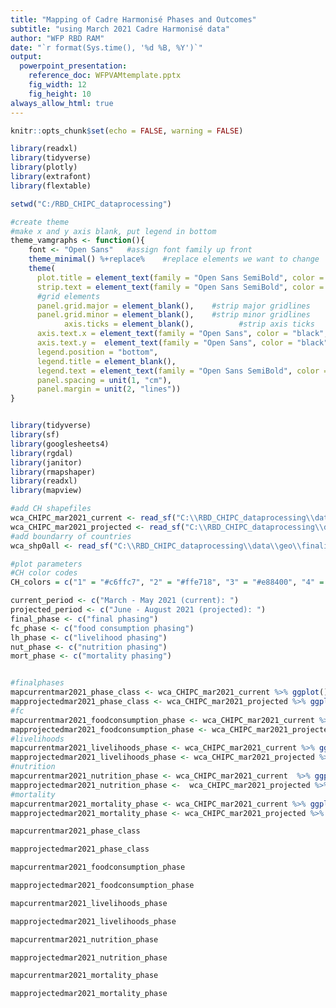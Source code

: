 ```yaml
---
title: "Mapping of Cadre Harmonisé Phases and Outcomes"
subtitle: "using March 2021 Cadre Harmonisé data"
author: "WFP RBD RAM"
date: "`r format(Sys.time(), '%d %B, %Y')`"
output: 
  powerpoint_presentation:
    reference_doc: WFPVAMtemplate.pptx
    fig_width: 12
    fig_height: 10
always_allow_html: true
---
```


```r
knitr::opts_chunk$set(echo = FALSE, warning = FALSE)

library(readxl)
library(tidyverse)
library(plotly)
library(extrafont)
library(flextable)

setwd("C:/RBD_CHIPC_dataprocessing")

#create theme
#make x and y axis blank, put legend in bottom
theme_vamgraphs <- function(){ 
    font <- "Open Sans"   #assign font family up front
    theme_minimal() %+replace%    #replace elements we want to change
    theme(
      plot.title = element_text(family = "Open Sans SemiBold", color = "black", size = 30, margin=margin(0,0,30,0)),
      strip.text = element_text(family = "Open Sans SemiBold", color = "black", size = 18, margin=margin(0,0,30,0)),
      #grid elements
      panel.grid.major = element_blank(),    #strip major gridlines
      panel.grid.minor = element_blank(),    #strip minor gridlines
            axis.ticks = element_blank(),          #strip axis ticks
      axis.text.x = element_text(family = "Open Sans", color = "black", size = 10, angle = 90),
      axis.text.y =  element_text(family = "Open Sans", color = "black", size = 10),
      legend.position = "bottom",
      legend.title = element_blank(),
      legend.text = element_text(family = "Open Sans SemiBold", color = "black", size = 8),
      panel.spacing = unit(1, "cm"),
      panel.margin = unit(2, "lines"))
}


library(tidyverse)
library(sf)
library(googlesheets4)
library(rgdal)
library(janitor)
library(rmapshaper)
library(readxl)
library(mapview)

#add CH shapefiles
wca_CHIPC_mar2021_current <- read_sf("C:\\RBD_CHIPC_dataprocessing\\data\\geo\\finalized_CHgeofiles\\wca_CHIPC_mar2021_current.gpkg")
wca_CHIPC_mar2021_projected <- read_sf("C:\\RBD_CHIPC_dataprocessing\\data\\geo\\finalized_CHgeofiles\\wca_CHIPC_mar2021_projected.gpkg")
#add boundarry of countries
wca_shp0all <- read_sf("C:\\RBD_CHIPC_dataprocessing\\data\\geo\\finalized_CHgeofiles\\wca_shp0all.gpkg")

#plot parameters
#CH color codes
CH_colors = c("1" = "#c6ffc7", "2" = "#ffe718", "3" = "#e88400", "4" = "#e02d00", "5" = "#5e0803")

current_period <- c("March - May 2021 (current): ")
projected_period <- c("June - August 2021 (projected): ")
final_phase <- c("final phasing")
fc_phase <- c("food consumption phasing")
lh_phase <- c("livelihood phasing")
nut_phase <- c("nutrition phasing")
mort_phase <- c("mortality phasing")


#finalphases
mapcurrentmar2021_phase_class <- wca_CHIPC_mar2021_current %>% ggplot() +geom_sf(mapping = aes(fill = as.factor(phase_class)), color = NA) +theme_void() +coord_sf(datum=NA) +scale_fill_manual(values = CH_colors) +geom_sf(data=wca_shp0all, fill=NA) +labs(title = current_period, subtitle = final_phase, fill = "phasing") 
mapprojectedmar2021_phase_class <- wca_CHIPC_mar2021_projected %>% ggplot() +geom_sf(mapping = aes(fill = as.factor(phase_class)), color = NA) +theme_void() +coord_sf(datum=NA) +scale_fill_manual(values = CH_colors) +geom_sf(data=wca_shp0all, fill=NA) +labs(title = projected_period, subtitle = final_phase, fill = "phasing") 
#fc
mapcurrentmar2021_foodconsumption_phase <- wca_CHIPC_mar2021_current %>% ggplot() +geom_sf(mapping = aes(fill = as.factor(foodconsumption_phase)), color = NA) +theme_void() +coord_sf(datum=NA) +scale_fill_manual(values = CH_colors) +geom_sf(data=wca_shp0all, fill=NA) +labs(title = current_period, subtitle = fc_phase, fill = "phasing")
mapprojectedmar2021_foodconsumption_phase <- wca_CHIPC_mar2021_projected %>% ggplot() +geom_sf(mapping = aes(fill = as.factor(foodconsumption_phase)), color = NA) +theme_void() +coord_sf(datum=NA)  +scale_fill_manual(values = CH_colors) +geom_sf(data=wca_shp0all, fill=NA) +labs(title = projected_period, subtitle = fc_phase, fill = "phasing") 
#livelihoods
mapcurrentmar2021_livelihoods_phase <- wca_CHIPC_mar2021_current %>% ggplot() +geom_sf(mapping = aes(fill = as.factor(livelihoods_phase)), color = NA) +theme_void() +coord_sf(datum=NA)  +scale_fill_manual(values = CH_colors)  +geom_sf(data=wca_shp0all, fill=NA) +labs(title= current_period, subtitle = lh_phase, fill = "phasing")
mapprojectedmar2021_livelihoods_phase <- wca_CHIPC_mar2021_projected %>% ggplot() +geom_sf(mapping = aes(fill = as.factor(livelihoods_phase)), color = NA) +theme_void() +coord_sf(datum=NA)   +scale_fill_manual(values = CH_colors)  +geom_sf(data=wca_shp0all, fill=NA) +labs(title= projected_period, subtitle = lh_phase, fill = "phasing")
#nutrition
mapcurrentmar2021_nutrition_phase <- wca_CHIPC_mar2021_current  %>% ggplot() +geom_sf(mapping = aes(fill = as.factor(nutrition_phase)), color = NA) +theme_void() +coord_sf(datum=NA)  +scale_fill_manual(values = CH_colors)  +geom_sf(data=wca_shp0all,  fill=NA) +labs(title= current_period, subtitle = nut_phase, fill = "phasing")
mapprojectedmar2021_nutrition_phase <-  wca_CHIPC_mar2021_projected %>% ggplot() +geom_sf(mapping = aes(fill = as.factor(nutrition_phase)), color = NA) +theme_void() +coord_sf(datum=NA) +scale_fill_manual(values = CH_colors) +geom_sf(data=wca_shp0all,  fill=NA) +labs(title= current_period, subtitle = nut_phase, fill = "phasing")
#mortality
mapcurrentmar2021_mortality_phase <- wca_CHIPC_mar2021_current %>% ggplot() +geom_sf(mapping = aes(fill = as.factor(mortality_phase)), color = NA) +theme_void() +coord_sf(datum=NA)  +scale_fill_manual(values = CH_colors) +geom_sf(data=wca_shp0all, fill=NA) +labs(title = current_period, subtitle = mort_phase, fill = "phasing") 
mapprojectedmar2021_mortality_phase <- wca_CHIPC_mar2021_projected %>% ggplot() +geom_sf(mapping = aes(fill = as.factor(mortality_phase)), color = NA) +theme_void() +coord_sf(datum=NA)  +scale_fill_manual(values = CH_colors) +geom_sf(data=wca_shp0all, fill=NA) +labs(title = projected_period, subtitle = mort_phase, fill = "phasing") 
```


```r
mapcurrentmar2021_phase_class
```

```r
mapprojectedmar2021_phase_class
```

```r
mapcurrentmar2021_foodconsumption_phase
```

```r
mapprojectedmar2021_foodconsumption_phase
```

```r
mapcurrentmar2021_livelihoods_phase
```

```r
mapprojectedmar2021_livelihoods_phase
```

```r
mapcurrentmar2021_nutrition_phase
```

```r
mapprojectedmar2021_nutrition_phase
```

```r
mapcurrentmar2021_mortality_phase
```

```r
mapprojectedmar2021_mortality_phase
```
